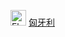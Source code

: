 [[File:Flag of Hungary (1949-1956).svg|25px]] [[匈牙利人民共和國|匈牙利]]<noinclude>
[[Category:旗帜模板|{{PAGENAME}}]]
[[Category:欧洲国家模板|{{PAGENAME}}]]

</noinclude>